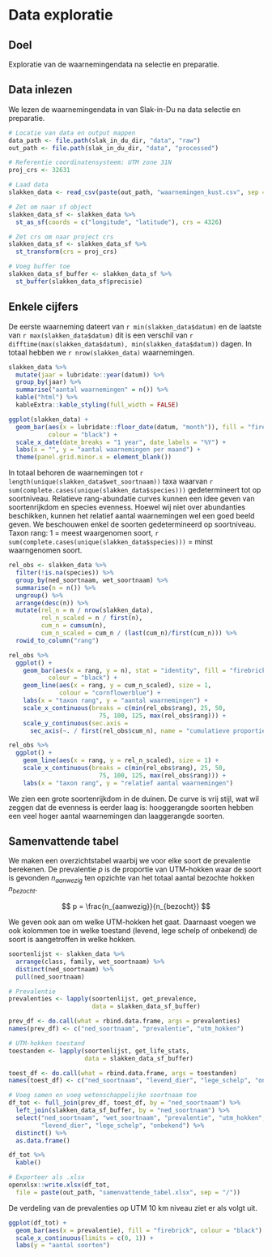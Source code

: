 # Data exploratie{#exploratie}
## Doel

Exploratie van de waarnemingendata na selectie en preparatie.


## Data inlezen

We lezen de waarnemingendata in van Slak-in-Du na data selectie en preparatie.

```r
# Locatie van data en output mappen
data_path <- file.path(slak_in_du_dir, "data", "raw")
out_path <- file.path(slak_in_du_dir, "data", "processed")

# Referentie coordinatensysteem: UTM zone 31N
proj_crs <- 32631

# Laad data
slakken_data <- read_csv(paste(out_path, "waarnemingen_kust.csv", sep = "/"))

# Zet om naar sf object
slakken_data_sf <- slakken_data %>% 
  st_as_sf(coords = c("longitude", "latitude"), crs = 4326)

# Zet crs om naar project crs
slakken_data_sf <- slakken_data_sf %>%
  st_transform(crs = proj_crs)

# Voeg buffer toe
slakken_data_sf_buffer <- slakken_data_sf %>%
  st_buffer(slakken_data_sf$precisie)
```


## Enkele cijfers

De eerste waarneming dateert van `r min(slakken_data$datum)` en de laatste van `r max(slakken_data$datum)` dit is een verschil van `r difftime(max(slakken_data$datum), min(slakken_data$datum))` dagen. In totaal hebben we `r nrow(slakken_data)` waarnemingen.

```r
slakken_data %>%
  mutate(jaar = lubridate::year(datum)) %>%
  group_by(jaar) %>%
  summarise("aantal waarnemingen" = n()) %>%
  kable("html") %>%
  kableExtra::kable_styling(full_width = FALSE)
```

```r
ggplot(slakken_data) +
  geom_bar(aes(x = lubridate::floor_date(datum, "month")), fill = "firebrick", 
           colour = "black") +
  scale_x_date(date_breaks = "1 year", date_labels = "%Y") +
  labs(x = "", y = "aantal waarnemingen per maand") +
  theme(panel.grid.minor.x = element_blank())
```

In totaal behoren de waarnemingen tot `r length(unique(slakken_data$wet_soortnaam))` taxa waarvan `r sum(complete.cases(unique(slakken_data$species)))` gedetermineert tot op soortniveau. Relatieve rang-abundatie curves kunnen een idee geven van soortenrijkdom en species evenness. Hoewel wij niet over abundanties beschikken, kunnen het relatief aantal waarnemingen wel een goed beeld geven. We beschouwen enkel de soorten gedetermineerd op soortniveau. Taxon rang: 1 = meest waargenomen soort, `r sum(complete.cases(unique(slakken_data$species)))` = minst waarngenomen soort.

```r
rel_obs <- slakken_data %>%
  filter(!is.na(species)) %>%
  group_by(ned_soortnaam, wet_soortnaam) %>%
  summarise(n = n()) %>%
  ungroup() %>%
  arrange(desc(n)) %>%
  mutate(rel_n = n / nrow(slakken_data),
         rel_n_scaled = n / first(n),
         cum_n = cumsum(n), 
         cum_n_scaled = cum_n / (last(cum_n)/first(cum_n))) %>%
  rowid_to_column("rang")

rel_obs %>%
  ggplot() +
    geom_bar(aes(x = rang, y = n), stat = "identity", fill = "firebrick", 
           colour = "black") +
    geom_line(aes(x = rang, y = cum_n_scaled), size = 1, 
              colour = "cornflowerblue") +
    labs(x = "taxon rang", y = "aantal waarnemingen") +
    scale_x_continuous(breaks = c(min(rel_obs$rang), 25, 50, 
                         75, 100, 125, max(rel_obs$rang))) +
    scale_y_continuous(sec.axis = 
      sec_axis(~. / first(rel_obs$cum_n), name = "cumulatieve proportie"))

rel_obs %>%
  ggplot() +
    geom_line(aes(x = rang, y = rel_n_scaled), size = 1) +
    scale_x_continuous(breaks = c(min(rel_obs$rang), 25, 50, 
                         75, 100, 125, max(rel_obs$rang))) +
    labs(x = "taxon rang", y = "relatief aantal waarnemingen")
```

We zien een grote soortenrijkdom in de duinen. De curve is vrij stijl, wat wil zeggen dat de evenness is eerder laag is: hooggerangde soorten hebben een veel hoger aantal waarnemingen dan laaggerangde soorten.


## Samenvattende tabel

We maken een overzichtstabel waarbij we voor elke soort de prevalentie berekenen. De prevalentie $p$ is de proportie van UTM-hokken waar de soort is gevonden $n_{aanwezig}$ ten opzichte van het totaal aantal bezochte hokken $n_{bezocht}$.

$$
p = \frac{n_{aanwezig}}{n_{bezocht}}
$$

We geven ook aan om welke UTM-hokken het gaat. Daarnaast voegen we ook kolommen toe in welke toestand (levend, lege schelp of onbekend) de soort is aangetroffen in welke hokken.

```r
soortenlijst <- slakken_data %>%
  arrange(class, family, wet_soortnaam) %>%
  distinct(ned_soortnaam) %>%
  pull(ned_soortnaam)

# Prevalentie
prevalenties <- lapply(soortenlijst, get_prevalence, 
                       data = slakken_data_sf_buffer)

prev_df <- do.call(what = rbind.data.frame, args = prevalenties)
names(prev_df) <- c("ned_soortnaam", "prevalentie", "utm_hokken")

# UTM-hokken toestand
toestanden <- lapply(soortenlijst, get_life_stats, 
                     data = slakken_data_sf_buffer)

toest_df <- do.call(what = rbind.data.frame, args = toestanden)
names(toest_df) <- c("ned_soortnaam", "levend_dier", "lege_schelp", "onbekend")

# Voeg samen en voeg wetenschappelijke soortnaam toe
df_tot <- full_join(prev_df, toest_df, by = "ned_soortnaam") %>%
  left_join(slakken_data_sf_buffer, by = "ned_soortnaam") %>%
  select("ned_soortnaam", "wet_soortnaam", "prevalentie", "utm_hokken", 
         "levend_dier", "lege_schelp", "onbekend") %>%
  distinct() %>%
  as.data.frame()

df_tot %>%
  kable()

# Exporteer als .xlsx
openxlsx::write.xlsx(df_tot, 
  file = paste(out_path, "samenvattende_tabel.xlsx", sep = "/"))
```

De verdeling van de prevalenties op UTM 10 km niveau ziet er als volgt uit.

```r
ggplot(df_tot) +
  geom_bar(aes(x = prevalentie), fill = "firebrick", colour = "black") +
  scale_x_continuous(limits = c(0, 1)) +
  labs(y = "aantal soorten")
```
